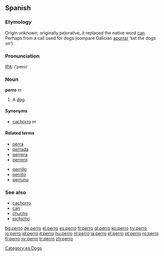 {{see|pero|però}}

==Spanish==

===Etymology===
Origin unknown; originally pejorative, it replaced the native word [[can]].  Perhaps from a call used for dogs (compare Galician [[apurrar]] ‘set the dogs on’).

===Pronunciation===
[[IPA]]: /ˈpero/

===Noun===
'''perro''' ''m''
#A [[dog]]. 

====Synonyms====
*[[cachorro]] ''m''

====Related terms====
{{top}}
*[[perra]] {{f}}
*[[perrada]]
*[[perrera]] {{f}}
*[[perrero]]
{{mid}}
*[[perrillo]]
*[[perrito]] {{m}}
*[[perruno]] {{pos_a}}
{{bottom}}

===See also===
*[[cachorro]] {{m}}
*[[can]] {{m}}
*[[chucho]] {{m}}
*[[pichicho]] {{m}}

[[Category:es:Dogs]]

[[bg:perro]]
[[de:perro]]
[[el:perro]]
[[es:perro]]
[[fr:perro]]
[[gl:perro]]
[[ko:perro]]
[[hy:perro]]
[[io:perro]]
[[id:perro]]
[[it:perro]]
[[hu:perro]]
[[nl:perro]]
[[ja:perro]]
[[pl:perro]]
[[pt:perro]]
[[ro:perro]]
[[fi:perro]]
[[sv:perro]]
[[tr:perro]]
[[zh:perro]]